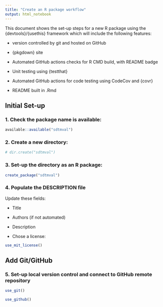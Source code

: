 ```yaml
---
title: "Create an R package workflow"
output: html_notebook
---
```


This document shows the set-up steps for a new R package using the {devtools}/{usethis} framework which will include the following features:

 - version controlled by git and hosted on GitHub
 
 - {pkgdown} site
 
 - Automated GitHub actions checks for R CMD build, with README badge
 
 - Unit testing using {testthat}
 
 - Automated GitHub actions for code testing using CodeCov and {covr}
 
 - README built in .Rmd
 

## Initial Set-up

### 1. Check the package name is available:

```r
available::available("sdtmval")
```


### 2. Create a new directory:

```r
# dir.create("sdtmval")
```


### 3. Set-up the directory as an R package:

```r
create_package("sdtmval")
```


### 4. Populate the DESCRIPTION file

Update these fields:
 
 - Title
 
 - Authors (if not automated)
 
 - Description
 
 - Chose a license:

```r
use_mit_license()
```

## Add Git/GitHub

### 5. Set-up local version control and connect to GitHub remote repository

```r
use_git()
```

```r
use_github()
```






















